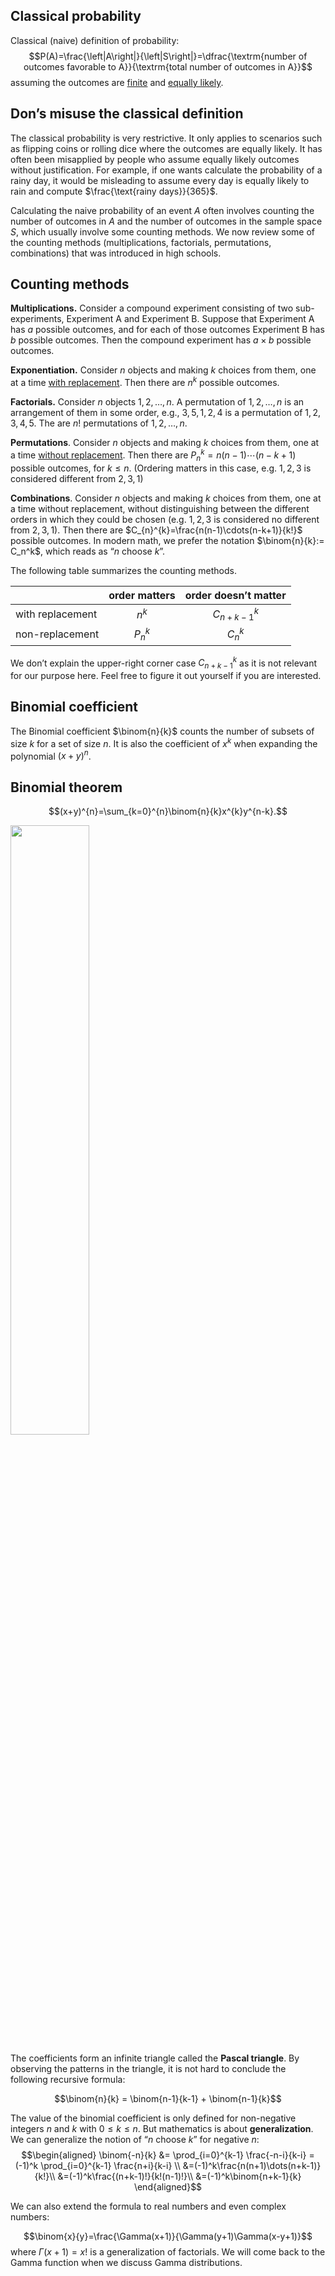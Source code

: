 ## Classical probability

::: {#def-classical}
Classical (naive) definition of probability:
$$P(A)=\frac{\left|A\right|}{\left|S\right|}=\dfrac{\textrm{number of outcomes favorable to A}}{\textrm{total number of outcomes in A}}$$
assuming the outcomes are [finite]{.underline} and [equally
likely]{.underline}.
:::

::: callout-note
## Don's misuse the classical definition

The classical probability is very restrictive. It only applies to
scenarios such as flipping coins or rolling dice where the outcomes are
equally likely. It has often been misapplied by people who assume
equally likely outcomes without justification. For example, if one wants
calculate the probability of a rainy day, it would be misleading to
assume every day is equally likely to rain and compute
$\frac{\text{rainy days}}{365}$.
:::

Calculating the naive probability of an event $A$ often involves
counting the number of outcomes in $A$ and the number of outcomes in the
sample space $S$, which usually involve some counting methods. We now
review some of the counting methods (multiplications, factorials,
permutations, combinations) that was introduced in high schools.

## Counting methods {.unnumbered}

**Multiplications.** Consider a compound experiment consisting of two
sub-experiments, Experiment A and Experiment B. Suppose that Experiment
A has $a$ possible outcomes, and for each of those outcomes Experiment B
has $b$ possible outcomes. Then the compound experiment has $a\times b$
possible outcomes.

**Exponentiation.** Consider $n$ objects and making $k$ choices from
them, one at a time [with replacement]{.underline}. Then there are
$n^{k}$ possible outcomes.

**Factorials.** Consider $n$ objects $1,2,\dots,n$. A permutation of
$1,2,\dots,n$ is an arrangement of them in some order, e.g., $3,5,1,2,4$
is a permutation of $1,2,3,4,5$. The are $n!$ permutations of
$1,2,\dots,n$.

**Permutations**. Consider $n$ objects and making $k$ choices from them,
one at a time [without replacement]{.underline}. Then there are
$P_{n}^{k}=n(n-1)\cdots(n-k+1)$ possible outcomes, for $k\leq n$.
(Ordering matters in this case, e.g. $1,2,3$ is considered different
from $2,3,1$)

**Combinations**. Consider $n$ objects and making $k$ choices from them,
one at a time without replacement, without distinguishing between the
different orders in which they could be chosen (e.g. $1,2,3$ is
considered no different from $2,3,1$). Then there are
$C_{n}^{k}=\frac{n(n-1)\cdots(n-k+1)}{k!}$ possible outcomes. In modern
math, we prefer the notation $\binom{n}{k}:= C_n^k$, which reads as "$n$
choose $k$".

The following table summarizes the counting methods.

|                  | order matters | order doesn't matter |
|------------------|:-------------:|:--------------------:|
| with replacement |    $n^{k}$    |   $C_{n+k-1}^{k}$    |
| non-replacement  |  $P_{n}^{k}$  |     $C_{n}^{k}$      |

We don't explain the upper-right corner case $C_{n+k-1}^{k}$ as it is
not relevant for our purpose here. Feel free to figure it out yourself
if you are interested.

## Binomial coefficient {.unnumbered}

The Binomial coefficient $\binom{n}{k}$ counts the number of subsets of
size $k$ for a set of size $n$. It is also the coefficient of $x^k$ when
expanding the polynomial $(x+y)^n$.

::: {#thm-binom}
## Binomial theorem

$$(x+y)^{n}=\sum_{k=0}^{n}\binom{n}{k}x^{k}y^{n-k}.$$
:::

![](img/pascal.jpg){width="50%" fig-align="center"}

The coefficients form an infinite triangle called the **Pascal
triangle**. By observing the patterns in the triangle, it is not hard to
conclude the following recursive formula:

$$\binom{n}{k} = \binom{n-1}{k-1} + \binom{n-1}{k}$$

The value of the binomial coefficient is only defined for non-negative
integers $n$ and $k$ with $0 \leq k \leq n$. But mathematics is about
**generalization**. We can generalize the notion of "$n$ choose $k$" for
negative $n$: $$\begin{aligned}
\binom{-n}{k} &= \prod_{i=0}^{k-1} \frac{-n-i}{k-i}
=(-1)^k \prod_{i=0}^{k-1} \frac{n+i}{k-i} \\
&=(-1)^k\frac{n(n+1)\dots(n+k-1)}{k!}\\
&=(-1)^k\frac{(n+k-1)!}{k!(n-1)!}\\
&=(-1)^k\binom{n+k-1}{k}
\end{aligned}$$

We can also extend the formula to real numbers and even complex numbers:

$$\binom{x}{y}=\frac{\Gamma(x+1)}{\Gamma(y+1)\Gamma(x-y+1)}$$where
$\Gamma(x+1)=x!$ is a generalization of factorials. We will come back to
the Gamma function when we discuss Gamma distributions.
